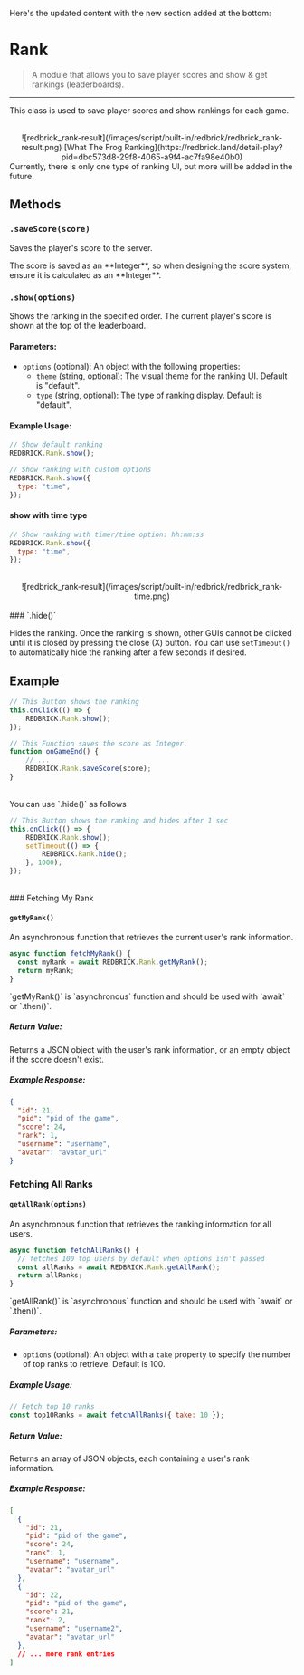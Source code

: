 Here's the updated content with the new section added at the bottom:


# Rank

> A module that allows you to save player scores and show & get rankings (leaderboards).

---

This class is used to save player scores and show rankings for each game.

<br/>
<center>
    ![redbrick_rank-result](/images/script/built-in/redbrick/redbrick_rank-result.png)
    [What The Frog Ranking](https://redbrick.land/detail-play?pid=dbc573d8-29f8-4065-a9f4-ac7fa98e40b0)
</center>

<Callout type="info">
  Currently, there is only one type of ranking UI, but more will be added in the future.
</Callout>

## Methods

### `.saveScore(score)`

Saves the player's score to the server.

<Callout type="warning">
    The score is saved as an **Integer**, so when designing the score system, ensure it is calculated as an **Integer**.
</Callout>

### `.show(options)`

Shows the ranking in the specified order. The current player's score is shown at the top of the leaderboard.

#### Parameters:
- `options` (optional): An object with the following properties:
  - `theme` (string, optional): The visual theme for the ranking UI. Default is "default". 
  - `type` (string, optional): The type of ranking display. Default is "default".

#### Example Usage:

```javascript
// Show default ranking
REDBRICK.Rank.show();

// Show ranking with custom options
REDBRICK.Rank.show({
  type: "time",
});
```

#### show with time type

```javascript
// Show ranking with timer/time option: hh:mm:ss
REDBRICK.Rank.show({
  type: "time",
});
```
<br/>
<center>
    ![redbrick_rank-result](/images/script/built-in/redbrick/redbrick_rank-time.png)
</center>
<br/>
### `.hide()`

Hides the ranking. Once the ranking is shown, other GUIs cannot be clicked until it is closed by pressing the close (X) button. You can use `setTimeout()` to automatically hide the ranking after a few seconds if desired.

## Example

```js showLineNumbers copy filename="rank-button" {3}
// This Button shows the ranking
this.onClick(() => {
    REDBRICK.Rank.show();
});
```

```js showLineNumbers copy filename="game-manager" {4}
// This Function saves the score as Integer.
function onGameEnd() {
    // ...
    REDBRICK.Rank.saveScore(score);
}
```

<br/>
You can use `.hide()` as follows

```js showLineNumbers copy filename="rank-button_auto-hide" {3,5}
// This Button shows the ranking and hides after 1 sec
this.onClick(() => {
    REDBRICK.Rank.show();
    setTimeout(() => {
        REDBRICK.Rank.hide();
    }, 1000);
});
```

<br/>
### Fetching My Rank

#### `getMyRank()`

An asynchronous function that retrieves the current user's rank information.

```javascript
async function fetchMyRank() {
  const myRank = await REDBRICK.Rank.getMyRank();
  return myRank;
}
```
<Callout type="warning">
    `getMyRank()` is `asynchronous` function and should be used with `await` or `.then()`.
</Callout>

##### Return Value:
Returns a JSON object with the user's rank information, or an empty object if the score doesn't exist.

##### Example Response:
```json
{
  "id": 21,
  "pid": "pid of the game",
  "score": 24,
  "rank": 1,
  "username": "username",
  "avatar": "avatar_url"
}
```

### Fetching All Ranks

#### `getAllRank(options)`

An asynchronous function that retrieves the ranking information for all users.

```javascript
async function fetchAllRanks() {
  // fetches 100 top users by default when options isn't passed
  const allRanks = await REDBRICK.Rank.getAllRank();
  return allRanks;
}
```
<Callout type="warning">
    `getAllRank()` is `asynchronous` function and should be used with `await` or `.then()`.
</Callout>

##### Parameters:
- `options` (optional): An object with a `take` property to specify the number of top ranks to retrieve. Default is 100.

##### Example Usage:
```javascript
// Fetch top 10 ranks
const top10Ranks = await fetchAllRanks({ take: 10 });
```

##### Return Value:
Returns an array of JSON objects, each containing a user's rank information.

##### Example Response:
```json
[
  {
    "id": 21,
    "pid": "pid of the game",
    "score": 24,
    "rank": 1,
    "username": "username",
    "avatar": "avatar_url"
  },
  {
    "id": 22,
    "pid": "pid of the game",
    "score": 21,
    "rank": 2,
    "username": "username2",
    "avatar": "avatar_url"
  },
  // ... more rank entries
]
```